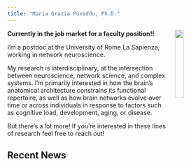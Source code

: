 ```yaml
---
title: "Maria Grazia Puxeddu, Ph.D."
---
```

<img src="/assets/images/profile.jpeg" width="20%" hspace="20" align="right">

**Currently in the job market for a faculty position!!**

I'm a postdoc at the University of Rome La Sapienza, working in network neuroscience. 

My research is interdisciplinary, at the intersection between neuroscience, network science, and complex systems.  I'm primarily interested in how the brain's anatomical architecture constrains its functional repertoire, as well as how brain networks evolve over time or across individuals in response to factors such as cognitive load, development, aging, or disease. 

But there's a lot more! If you're interested in these lines of research feel free to reach out!



## Recent News
